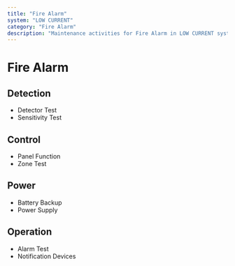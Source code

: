 ```yaml
---
title: "Fire Alarm"
system: "LOW CURRENT"
category: "Fire Alarm"
description: "Maintenance activities for Fire Alarm in LOW CURRENT system"
---
```


# Fire Alarm


## Detection

- Detector Test
- Sensitivity Test


## Control

- Panel Function
- Zone Test


## Power

- Battery Backup
- Power Supply


## Operation

- Alarm Test
- Notification Devices


